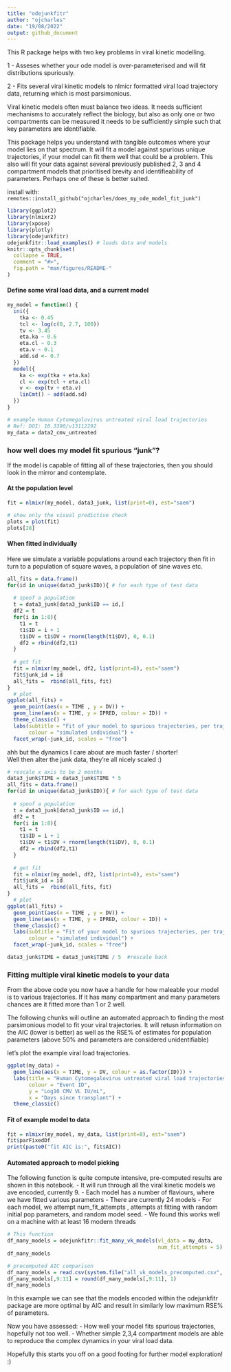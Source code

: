 ```yaml
---
title: "odejunkfitr"
author: "ojcharles"
date: "19/08/2022"
output: github_document
---
```


This R package helps with two key problems in viral kinetic modelling.

1 - Asseses whether your ode model is over-parameterised and will fit distributions spuriously.

2 - Fits several viral kinetic models to nlmicr formatted viral load trajectory data, returning which is most parsimonious.


Viral kinetic models often must balance two ideas. It needs sufficient mechanisms to accurately reflect the biology, but also as only one or two compartments can be measured it needs to be sufficiently simple such that key parameters are identifiable. 

This package helps you understand with tangible outcomes where your model lies on that spectrum.
It will fit a model against spurious unique trajectories, if your model can fit them well that could be a problem.
This also will fit your data against several previously published 2, 3 and 4 compartment models that prioritised brevity and identifieability of parameters. Perhaps one of these is better suited.

install with:
`remotes::install_github("ojcharles/does_my_ode_model_fit_junk")`




```r
library(ggplot2)
library(nlmixr2)
library(xpose)
library(plotly)
library(odejunkfitr)
odejunkfitr::load_examples() # loads data and models
knitr::opts_chunk$set(
  collapse = TRUE,
  comment = "#>",
  fig.path = "man/figures/README-"
)

```


#### Define some viral load data, and a current model

```r
my_model = function() {
  ini({
    tka <- 0.45
    tcl <- log(c(0, 2.7, 100))
    tv <- 3.45
    eta.ka ~ 0.6
    eta.cl ~ 0.3
    eta.v ~ 0.1
    add.sd <- 0.7
  })
  model({
    ka <- exp(tka + eta.ka)
    cl <- exp(tcl + eta.cl)
    v <- exp(tv + eta.v)
    linCmt() ~ add(add.sd)
  })
}

# example Human Cytomegalovirus untreated viral load trajectories
# Ref: DOI: 10.3390/v13112292
my_data = data2_cmv_untreated
```





### how well does my model fit spurious "junk"?

If the model is capable of fitting all of these trajectories, then you should look in the mirror and contemplate.

#### At the population level

```r

fit = nlmixr(my_model, data3_junk, list(print=0), est="saem")

# show only the visual predictive check
plots = plot(fit)
plots[28] 
```

#### When fitted individually 

Here we simulate a variable populations around each trajectory then fit in turn to a population of square waves, a population of sine waves etc.

```r

all_fits = data.frame()
for(id in unique(data3_junk$ID)){ # for each type of test data
  
  # spoof a population
  t = data3_junk[data3_junk$ID == id,]
  df2 = t
  for(i in 1:8){
    t1 = t
    t1$ID = i + 1
    t1$DV = t1$DV + rnorm(length(t1$DV), 0, 0.1)
    df2 = rbind(df2,t1)
  }
  
  # get fit
  fit = nlmixr(my_model, df2, list(print=0), est="saem")
  fit$junk_id = id
  all_fits =  rbind(all_fits, fit)
}
  # plot
ggplot(all_fits) +
  geom_point(aes(x = TIME , y = DV)) +
  geom_line(aes(x = TIME, y = IPRED, colour = ID)) +
  theme_classic() +
  labs(subtitle = "Fit of your model to spurious trajectories, per trajectory fit",
       colour = "simulated individual") +
  facet_wrap(~junk_id, scales = "free")

```


 ahh but the dynamics I care about are much faster / shorter!  
 Well then alter the junk data, they're all nicely scaled :)
 
 
```r
# rescale x axis to be 2 months
data3_junk$TIME = data3_junk$TIME * 5
all_fits = data.frame()
for(id in unique(data3_junk$ID)){ # for each type of test data
  
  # spoof a population
  t = data3_junk[data3_junk$ID == id,]
  df2 = t
  for(i in 1:8){
    t1 = t
    t1$ID = i + 1
    t1$DV = t1$DV + rnorm(length(t1$DV), 0, 0.1)
    df2 = rbind(df2,t1)
  }
  
  # get fit
  fit = nlmixr(my_model, df2, list(print=0), est="saem")
  fit$junk_id = id
  all_fits =  rbind(all_fits, fit)
}
  # plot
ggplot(all_fits) +
  geom_point(aes(x = TIME , y = DV)) +
  geom_line(aes(x = TIME, y = IPRED, colour = ID)) +
  theme_classic() +
  labs(subtitle = "Fit of your model to spurious trajectories, per trajectory fit",
       colour = "simulated individual") +
  facet_wrap(~junk_id, scales = "free") 

data3_junk$TIME = data3_junk$TIME / 5  #rescale back
```




### Fitting multiple viral kinetic models to your data

From the above code you now have a handle for how maleable your model is to various trajectories.
If it has many compartment and many parameters chances are it fitted more than 1 or 2 well.


The following chunks will outline an automated approach to finding the most parsimonious model to fit your viral trajectories. It will retusn information on the AIC (lower is better) as well as the RSE% of estimates for population parameters (above 50% and parameters are considered unidentifiable)

let's plot the example viral load trajectories.

```r
ggplot(my_data) +
  geom_line(aes(x = TIME, y = DV, colour = as.factor(ID))) +
  labs(title = "Human Cytomegalovirus untreated viral load trajectories following BMT", 
       colour = "Event ID", 
       y = "Log10 CMV VL IU/mL", 
       x = "Days since transplant") +
  theme_classic()
```


#### Fit of example model to data

```r
fit = nlmixr(my_model, my_data, list(print=0), est="saem")
fit$parFixedDf
print(paste0("fit AIC is:", fit$AIC))
```


#### Automated approach to model picking

The following function is quite compute intensive, pre-computed results are shown in this notebook.
- It will run through all the viral kinetic models we ave encoded, currently 9.
- Each model has a number of flaviours, where we have fitted various parameters
- There are currently 24 models
- For each model, we attempt num_fit_attempts , attempts at fitting with random initial pop parameters, and random model seed.
- We found this works well on a machine with at least 16 modern threads

```r
# This function
df_many_models = odejunkfitr::fit_many_vk_models(vl_data = my_data,
                                                 num_fit_attempts = 5)
df_many_models

```


```r
# precomputed AIC comparison
df_many_models = read.csv(system.file("all_vk_models_precomputed.csv", package = "odejunkfitr"))
df_many_models[,9:11] = round(df_many_models[,9:11], 1)
df_many_models

```


In this example we can see that the models encoded within the odejunkfitr package are more optimal by AIC and result in similarly low maximum RSE% of parameters.


Now you have assessed:
- How well your model fits spurious trajectories, hopefully not too well.
- Whether simple 2,3,4 compartment models are able to reproduce the complex dynamics in your viral load data.


Hopefully this starts you off on a good footing for further model exploration! :)


